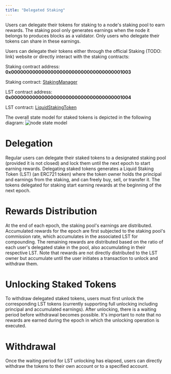 ```yaml
---
title: "Delegated Staking"
---
```


Users can delegate their tokens for staking to a node's staking pool to earn rewards. The staking pool only generates earnings when the node it belongs to produces blocks as a validator. Only users who delegate their tokens can share in these earnings.

Users can delegate their tokens either through the official Staking (TODO: link) website or directly interact with the staking contracts:

Staking contract address: **0x0000000000000000000000000000000000001003**

Staking contract: [StakingManager](https://github.com/axiomesh/axiom-ledger/blob/main/internal/executor/system/framework/solidity/StakingManager.sys.sol)

LST contract address: **0x0000000000000000000000000000000000001004**

LST contract: [LiquidStakingToken](https://github.com/axiomesh/axiom-ledger/blob/main/internal/executor/system/framework/solidity/LiquidStakingToken.sys.sol)

The overall state model for staked tokens is depicted in the following diagram:
![node state model](en/images/staking/stake-state-model.png)

# Delegation
Regular users can delegate their staked tokens to a designated staking pool (provided it is not closed) and lock them until the next epoch to start earning rewards. Delegating staked tokens generates a Liquid Staking Token (LST) (an ERC721 token) where the token owner holds the principal and earnings from the staking, and can freely buy, sell, or transfer it. The tokens delegated for staking start earning rewards at the beginning of the next epoch.

# Rewards Distribution
At the end of each epoch, the staking pool's earnings are distributed. Accumulated rewards for the epoch are first subjected to the staking pool's commission rate, which accumulates in the associated LST for compounding. The remaining rewards are distributed based on the ratio of each user's delegated stake in the pool, also accumulating in their respective LST. Note that rewards are not directly distributed to the LST owner but accumulate until the user initiates a transaction to unlock and withdraw them.

# Unlocking Staked Tokens
To withdraw delegated staked tokens, users must first unlock the corresponding LST tokens (currently supporting full unlocking including principal and accumulated earnings). After unlocking, there is a waiting period before withdrawal becomes possible. It's important to note that no rewards are earned during the epoch in which the unlocking operation is executed.

# Withdrawal
Once the waiting period for LST unlocking has elapsed, users can directly withdraw the tokens to their own account or to a specified account.